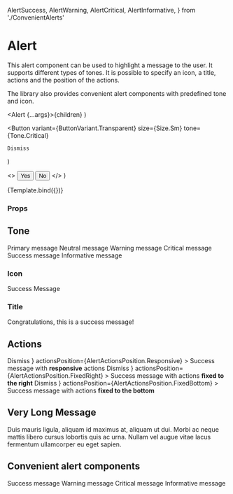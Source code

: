   AlertSuccess,
  AlertWarning,
  AlertCritical,
  AlertInformative,
} from './ConvenientAlerts'

<Meta title="Components/Alert/Alert" component={Alert} />

# Alert

This alert component can be used to highlight a message to the user.
It supports different types of tones. It is possible to specify an icon, a title, actions and the position of the actions.

The library also provides convenient alert components with predefined tone and icon.

  <Alert {...args}>{children}</Alert>
)

  <Button
    variant={ButtonVariant.Transparent}
    size={Size.Sm}
    tone={Tone.Critical}
  >
    Dismiss
  </Button>
)

  <>
    <Button
      variant={ButtonVariant.Transparent}
      size={Size.Sm}
      tone={Tone.Critical}
    >
      Yes
    </Button>
    <Button
      variant={ButtonVariant.Transparent}
      size={Size.Sm}
      tone={Tone.Critical}
    >
      No
    </Button>
  </>
)

<Canvas>
  <Story
    name="Default"
    args={{
      children:
        'This alert component can be used to highlight a message to the user.',
      tone: Tone.Critical,
      icon: 'Warning',
    }}
    argTypes={{
      title: { control: 'text' },
      tone: {
        options: Object.values(Tone),
        control: { type: 'select' },
      },
      icon: {
        options: ['None', 'Warning', 'Check', 'Info'],
        mapping: {
          None: undefined,
          Warning: IconWarning,
          Check: IconCheck,
          Info: IconInfo,
        },
        control: { type: 'select' },
      },
      actions: {
        options: ['None', 'DismissCritical', 'YesNoCritical'],
        mapping: {
          None: undefined,
          DismissCritical: DissmissCriticalButton,
          YesNoCritical: YesNoCriticalButtons,
        },
        control: { type: 'select' },
      },
    }}
  >
    {Template.bind({})}
  </Story>
</Canvas>

### Props

<ArgsTable story="Default" />



<Theme component="alert" />

## Tone

<Canvas>
  <Story name="Primary">
    <Alert tone={Tone.Primary}>Primary message</Alert>
  </Story>
  <Story name="Neutral">
    <Alert tone={Tone.Neutral}>Neutral message</Alert>
  </Story>
  <Story name="Warning">
    <Alert tone={Tone.Warning}>Warning message</Alert>
  </Story>
  <Story name="Critical">
    <Alert tone={Tone.Critical}>Critical message</Alert>
  </Story>
  <Story name="Success">
    <Alert tone={Tone.Success}>Success message</Alert>
  </Story>
  <Story name="Informative">
    <Alert tone={Tone.Informative}>Informative message</Alert>
  </Story>
</Canvas>

### Icon

<Canvas>
  <Story name="Icon">
    <Alert icon={IconCheck} tone={Tone.Success}>
      Success Message
    </Alert>
  </Story>
</Canvas>

### Title

<Canvas>
  <Story name="Title">
    <Alert icon={IconCheck} tone={Tone.Success} title="Success">
      Congratulations, this is a success message!
    </Alert>
  </Story>
</Canvas>

## Actions

<Canvas>
  <Story name="ActionsResponsive">
    <Alert
      icon={IconCheck}
      tone={Tone.Success}
      actions={
        <Button
          tone={Tone.Success}
          variant={ButtonVariant.Transparent}
          size={Size.Sm}
        >
          Dismiss
        </Button>
      }
      actionsPosition={AlertActionsPosition.Responsive}
    >
      Success message with <b>responsive</b> actions
    </Alert>
  </Story>
</Canvas>

<Canvas>
  <Story name="ActionsFixedRight">
    <Alert
      icon={IconCheck}
      tone={Tone.Success}
      actions={
        <Button
          tone={Tone.Success}
          variant={ButtonVariant.Transparent}
          size={Size.Sm}
        >
          Dismiss
        </Button>
      }
      actionsPosition={AlertActionsPosition.FixedRight}
    >
      Success message with actions <b>fixed to the right</b>
    </Alert>
  </Story>
</Canvas>

<Canvas>
  <Story name="ActionsFixedBottom">
    <Alert
      icon={IconCheck}
      tone={Tone.Success}
      actions={
        <Button
          tone={Tone.Success}
          variant={ButtonVariant.Transparent}
          size={Size.Sm}
        >
          Dismiss
        </Button>
      }
      actionsPosition={AlertActionsPosition.FixedBottom}
    >
      Success message with actions <b>fixed to the bottom</b>
    </Alert>
  </Story>
</Canvas>

## Very Long Message

<Canvas>
  <Story name="Very Long Message">
    <Alert icon={IconWarning} tone={Tone.Critical}>
      Duis mauris ligula, aliquam id maximus at, aliquam ut dui. Morbi ac neque
      mattis libero cursus lobortis quis ac urna. Nullam vel augue vitae lacus
      fermentum ullamcorper eu eget sapien.
    </Alert>
  </Story>
</Canvas>

## Convenient alert components

<Canvas>
  <Story name="AlertSuccess">
    <AlertSuccess>Success message</AlertSuccess>
  </Story>
  <Story name="AlertWarning">
    <AlertWarning>Warning message</AlertWarning>
  </Story>
  <Story name="AlertCritical">
    <AlertCritical>Critical message</AlertCritical>
  </Story>
  <Story name="AlertInformative">
    <AlertInformative>Informative message</AlertInformative>
  </Story>
</Canvas>
